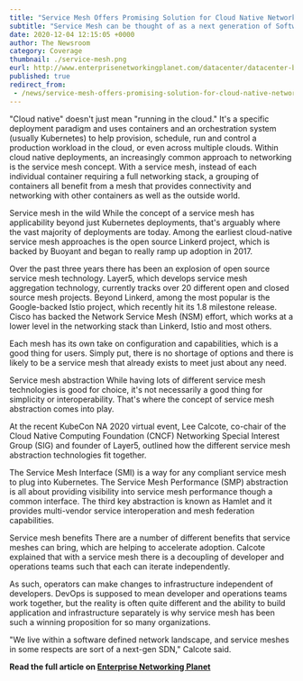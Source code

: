 ---
title: "Service Mesh Offers Promising Solution for Cloud Native Networking"
subtitle: "Service Mesh can be thought of as a next generation of Software Defined Networking (SDN) for the cloud. Here are the main approaches."
date: 2020-12-04 12:15:05 +0000
author: The Newsroom
category: Coverage
thumbnail: ./service-mesh.png
eurl: http://www.enterprisenetworkingplanet.com/datacenter/datacenter-blog/service-mesh-cloud-native-networking.html
published: true
redirect_from:
 - /news/service-mesh-offers-promising-solution-for-cloud-native-networking/
---


<NewsWrapper>

<div>

"Cloud native" doesn't just mean "running in the cloud." It's a specific deployment paradigm and uses containers and an orchestration system (usually Kubernetes) to help provision, schedule, run and control a production workload in the cloud, or even across multiple clouds. Within cloud native deployments, an increasingly common approach to networking is the service mesh concept. With a service mesh, instead of each individual container requiring a full networking stack, a grouping of containers all benefit from a mesh that provides connectivity and networking with other containers as well as the outside world.

Service mesh in the wild
While the concept of a service mesh has applicability beyond just Kubernetes deployments, that's arguably where the vast majority of deployments are today. Among the earliest cloud-native service mesh approaches is the open source Linkerd project, which is backed by Buoyant and began to really ramp up adoption in 2017.

Over the past three years there has been an explosion of open source service mesh technology. Layer5, which develops service mesh aggregation technology, currently tracks over 20 different open and closed source mesh projects. Beyond Linkerd, among the most popular is the Google-backed Istio project, which recently hit its 1.8 milestone release. Cisco has backed the Network Service Mesh (NSM) effort, which works at a lower level in the networking stack than Linkerd, Istio and most others.

Each mesh has its own take on configuration and capabilities, which is a good thing for users. Simply put, there is no shortage of options and there is likely to be a service mesh that already exists to meet just about any need.

Service mesh abstraction
While having lots of different service mesh technologies is good for choice, it's not necessarily a good thing for simplicity or interoperability. That's where the concept of service mesh abstraction comes into play.

At the recent KubeCon NA 2020 virtual event, Lee Calcote, co-chair of the Cloud Native Computing Foundation (CNCF) Networking Special Interest Group (SIG) and founder of Layer5, outlined how the different service mesh abstraction technologies fit together.

The Service Mesh Interface (SMI) is a way for any compliant service mesh to plug into Kubernetes. The Service Mesh Performance (SMP) abstraction is all about providing visibility into service mesh performance though a common interface. The third key abstraction is known as Hamlet and it provides multi-vendor service interoperation and mesh federation capabilities.

Service mesh benefits
There are a number of different benefits that service meshes can bring, which are helping to accelerate adoption. Calcote explained that with a service mesh there is a decoupling of developer and operations teams such that each can iterate independently.

As such, operators can make changes to infrastructure independent of developers. DevOps is supposed to mean developer and operations teams work together, but the reality is often quite different and the ability to build application and infrastructure separately is why service mesh has been such a winning proposition for so many organizations.

"We live within a software defined network landscape, and service meshes in some respects are sort of a next-gen SDN," Calcote said.

**Read the full article on [Enterprise Networking Planet](http://www.enterprisenetworkingplanet.com/datacenter/datacenter-blog/service-mesh-cloud-native-networking.html)**
</div>

</NewsWrapper>
